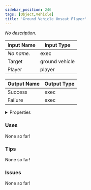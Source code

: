 ```yaml
---
sidebar_position: 246
tags: [Object,Vehicle]
title: 'Ground Vehicle Unseat Player'
---
```


*No description.*




<EsbSvg />

| Input Name | Input Type |
|-----------|-----------|
| *No name.* | exec |
| Target | ground vehicle |
| Player | player |

| Output Name | Output Type |
|-----------|-----------|
| Success | exec |
| Failure | exec |


<details>
  <summary>Properties</summary>
  <div>
    <div>
    <table>
      <thead>
        <tr>
          <th>Is beta required?</th>
          <th>❌</th>
        </tr>
        <tr>
          <th>Is this chip a trolling risk?</th>
          <th>❌</th>
        </tr>
        <tr>
          <th>Is this chip a role assignment risk?</th>
          <th>❌</th>
        </tr>
        <tr>
          <th>Chip UUID</th>
          <th>5815406b-a3f2-471e-88ec-dffc212293be</th>
        </tr>
      </thead>
    </table>
    </div>
  </div>
</details>

### Uses

None so far!

### Tips

None so far!

### Issues

None so far!